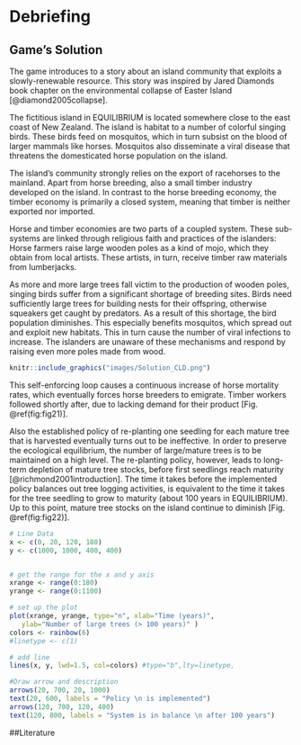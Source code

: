 # Debriefing

## Game's Solution

The game introduces to a story about an island community that exploits a slowly-renewable resource. This story was inspired by Jared Diamonds book chapter on the environmental collapse of Easter Island [@diamond2005collapse].

The fictitious island in EQUILIBRIUM is located somewhere close to the east coast of New Zealand. The island is habitat to a number of colorful singing birds. These birds feed on mosquitos, which in turn subsist on the blood of larger mammals like horses. Mosquitos also disseminate a viral disease that threatens the domesticated horse population on the island.

The island's community strongly relies on the export of racehorses to the mainland. Apart from horse breeding, also a small timber industry developed on the island. In contrast to the horse breeding economy, the timber economy is primarily a closed system, meaning that timber is neither exported nor imported. 

Horse and timber economies are two parts of a coupled system. These sub-systems are linked through religious faith and practices of the islanders: Horse farmers raise large wooden poles as a kind of mojo, which they obtain from local artists. These artists, in turn, receive timber raw materials from lumberjacks.

As more and more large trees fall victim to the production of wooden poles, singing birds suffer from a significant shortage of breeding sites. Birds need sufficiently large trees for building nests for their offspring, otherwise squeakers get caught by predators. As a result of this shortage, the bird population diminishes. This especially benefits mosquitos, which spread out and exploit new habitats. This in turn cause the number of viral infections to increase. The islanders are unaware of these mechanisms and respond by raising even more poles made from wood.

```{r echo=FALSE, fig21, fig.cap="Self-enforcing (positive) loop that acts as a key driver in this system", out.width='45%', fig.asp=.75, fig.align='center'}
knitr::include_graphics("images/Solution_CLD.png")
```

This self-enforcing loop causes a continuous increase of horse mortality rates, which eventually forces horse breeders to emigrate. Timber workers followed shortly after, due to lacking demand for their product [Fig. \@ref(fig:fig21)].

Also the established policy of re-planting one seedling for each mature tree that is harvested eventually turns out to be ineffective. In order to preserve the ecological equilibrium, the number of large/mature trees is to be maintained on a high level. The re-planting policy, however, leads to long-term depletion of mature tree stocks, before first seedlings reach maturity [@richmond2001introduction]. The time it takes before the implemented policy balances out tree logging activities, is equivalent to the time it takes for the tree seedling to grow to maturity (about 100 years in EQUILIBRIUM). Up to this point, mature tree stocks on the island continue to diminish [Fig. \@ref(fig:fig22)].

```{r echo = FALSE, fig22, fig.cap='Impact of replanting policy', out.width='80%', fig.asp=.75, fig.align='center'}
# Line Data
x <- c(0, 20, 120, 180)
y <- c(1000, 1000, 400, 400)


# get the range for the x and y axis
xrange <- range(0:180)
yrange <- range(0:1100)

# set up the plot
plot(xrange, yrange, type="n", xlab="Time (years)",
   ylab="Number of large trees (> 100 years)" )
colors <- rainbow(6)
#linetype <- c(1)

# add line
lines(x, y, lwd=1.5, col=colors) #type="b",lty=linetype, 

#Draw arrow and description
arrows(20, 700, 20, 1000)
text(20, 600, labels = "Policy \n is implemented")
arrows(120, 700, 120, 400)
text(120, 800, labels = "System is in balance \n after 100 years")
```
##Literature
